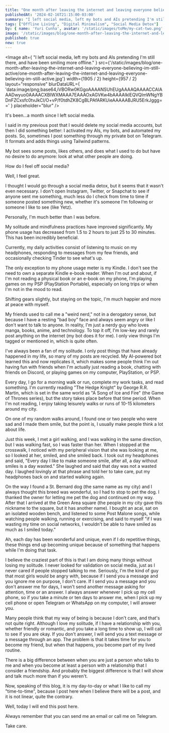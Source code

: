 ```yaml
---
title: "One month after leaving the internet and leaving everyone believing I'm still active"
publishedAt: '2024-02-16T21:15:00-03:00'
summary: "I left social media, left my bots and AIs pretending I'm still there, and have been smiling more offline."
tags: ["Offline Living", "Digital Minimalism", "Social Media Detox"]
by: { name: 'Yuri Cunha', avatar: '/static/images/toMe/my-cat-two.png' }
image: '/static/images/blog/one-month-after-leaving-the-internet-and-leaving-everyone-believing-im-still-active/one-month-after-leaving-the-internet-and-leaving-everyone-believing-im-still-active.jpg'
published: true
new: true
---
```


<Image
  alt={
    "I left social media, left my bots and AIs pretending I'm still there, and have been smiling more offline."
  }
  src={'/static/images/blog/one-month-after-leaving-the-internet-and-leaving-everyone-believing-im-still-active/one-month-after-leaving-the-internet-and-leaving-everyone-believing-im-still-active.jpg'}
  width={1905 / 2}
  height={957 / 2}
  layout="responsive"
  blurDataURL={
    'data:image/png;base64,iVBORw0KGgoAAAANSUhEUgAAAAQAAAACCAIAAADwyuo0AAAACXBIWXMAAA7EAAAOxAGVKw4bAAAAIklEQVQImWNgYBDnFZCxsfc0tvJkCI/O+vP/f0tdhZK8CgBLPAfARKUieAAAAABJRU5ErkJggg=='
  }
  placeholder="blur"
/>

It's been...a month since I left social media.

I said in my previous post that I would delete my social media accounts, but then I did something better: I activated my AIs, my bots, and automated my posts. So, sometimes I post something through my private bot on Telegram. It formats and adds things using Tailwind patterns.

My bot sees some posts, likes others, and does what I used to do but have no desire to do anymore: look at what other people are doing.

How do I feel off social media?

Well, I feel great.

I thought I would go through a social media detox, but it seems that it wasn't even necessary. I don't open Instagram, Twitter, or Snapchat to see if anyone sent me something, much less do I check from time to time if someone posted something new, whether it's someone I'm following or someone I like to see (like Yetz).

Personally, I'm much better than I was before.

My solitude and mindfulness practices have improved significantly. My phone usage has decreased from 1.5 to 2 hours to just 25 to 30 minutes. This has been incredibly beneficial.

Currently, my daily activities consist of listening to music on my headphones, responding to messages from my few friends, and occasionally checking Tinder to see what's up.

The only exception to my phone usage meter is my Kindle. I don't see the need to own a separate Kindle e-book reader. When I'm out and about, if I'm not reading a physical book or an e-book on my phone, I'm playing games on my PSP (PlayStation Portable), especially on long trips or when I'm not in the mood to read.

Shifting gears slightly, but staying on the topic, I'm much happier and more at peace with myself.

My friends used to call me a "weird nerd," not in a derogatory sense, but because I have a resting "bad boy" face and always seem angry or like I don't want to talk to anyone. In reality, I'm just a nerdy guy who loves manga, books, anime, and technology. To top it off, I'm low-key and rarely post anything on the internet (my bot does it for me). I only view things I'm tagged or mentioned in, which is quite often.

I've always been a fan of my solitude. I only post things that have already happened in my life, so many of my posts are recycled. My AI-powered bot learned this and now replicates it, which makes some people think I'm out having fun with friends when I'm actually just reading a book, chatting with friends on Discord, or playing games on my computer, PlayStation, or PSP.

Every day, I go for a morning walk or run, complete my work tasks, and read something. I'm currently reading "The Hedge Knight" by George R.R. Martin, which is set in the same world as "A Song of Ice and Fire" (the Game of Thrones series), but the story takes place before that time period. When I'm not reading, I enjoy taking leisurely walks or runs of 10-15 kilometers around my city.

On one of my random walks around, I found one or two people who were sad and I made them smile, but the point is, I usually make people think a lot about life.

Just this week, I met a girl walking, and I was walking in the same direction, but I was walking fast, so I was faster than her. When I stopped at the crosswalk, I noticed with my peripheral vision that she was looking at me, so I looked at her, smiled, and she smiled back. I took out my headphones and said, "Every day I like to make someone smile, after all, a day without smiles is a day wasted." She laughed and said that day was not a wasted day. I laughed lovingly at that phrase and told her to take care, put my headphones back on and started walking again.

On the way I found a St. Bernard dog (the same name as my city) and I always thought this breed was wonderful, so I had to stop to pet the dog. I thanked the owner for letting me pet the dog and continued on my way. After that I arrived at the Green Area square (the people in my city gave this nickname to the square, but it has another name). I bought an acai, sat on an isolated wooden bench, and listened to some Post Malone songs, while watching people walking, running or exercising, and said to myself "if I was wasting my time on social networks, I wouldn't be able to have smiled as much as I smiled today."

Ah, each day has been wonderful and unique, even if I do repetitive things, these things end up becoming unique because of something that happens while I'm doing that task.

I believe the craziest part of this is that I am doing many things without losing my solitude. I never looked for validation on social media, just as I never cared if people stopped talking to me. Seriously, I'm the kind of guy that most girls would be angry with, because if I send you a message and you ignore me on purpose, I don't care. If I send you a message and you don't answer me for days, I won't send another message asking for attention, time or an answer. I always answer whenever I pick up my cell phone, so if you take a minute or ten days to answer me, when I pick up my cell phone or open Telegram or WhatsApp on my computer, I will answer you.

Many people think that my way of being is because I don't care, and that's not quite right. Although I love my solitude, if I have a relationship with you, whether friendly or romantic, and you take a long time to show up, I will call to see if you are okay. If you don't answer, I will send you a text message or a message through an app. The problem is that it takes time for you to become my friend, but when that happens, you become part of my lived routine.

There is a big difference between when you are just a person who talks to me and when you become at least a person with a relationship that I consider a friendship. And probably the biggest difference is that I will show and talk much more than if you weren't.

Now, speaking of this blog, it is my day-to-day or what I like to call my "time-to-time", because I post here when I believe there will be a post, and it is not linear, quite the contrary.

Well, today I will end this post here.

Always remember that you can send me an email or call me on Telegram.

Take care.